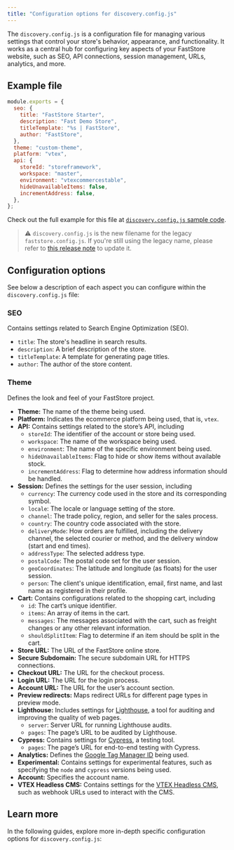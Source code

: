 ```yaml
---
title: "Configuration options for discovery.config.js"
---
```


The `discovery.config.js` is a configuration file for managing various settings that control your store's behavior, appearance, and functionality. It works as a central hub for configuring key aspects of your FastStore website, such as SEO, API connections, session management, URLs, analytics, and more.

## Example file

```javascript
module.exports = {
  seo: {
    title: "FastStore Starter",
    description: "Fast Demo Store",
    titleTemplate: "%s | FastStore",
    author: "FastStore",
  },
  theme: "custom-theme",
  platform: "vtex",
  api: {
    storeId: "storeframework",
    workspace: "master",
    environment: "vtexcommercestable",
    hideUnavailableItems: false,
    incrementAddress: false,
  },
};
```

Check out the full example for this file at [`discovery.config.js` sample code](https://github.com/vtex-sites/starter.store/blob/main/discovery.config.js).

> ⚠️ `discovery.config.js` is the new filename for the legacy `faststore.config.js`. If you're still using the legacy name, please refer to [this release note](https://developers.vtex.com/updates/release-notes/2024-12-16-discovery-config-file) to update it.

## Configuration options

See below a description of each aspect you can configure within the `discovery.config.js` file:

### SEO

Contains settings related to Search Engine Optimization (SEO).
  - `title`: The store's headline in search results.
  - `description`: A brief description of the store.
  - `titleTemplate`: A template for generating page titles.
  - `author`: The author of the store content.

### Theme

Defines the look and feel of your FastStore project.
- **Theme:** The name of the theme being used. 
- **Platform:** Indicates the ecommerce platform being used, that is, `vtex`.
- **API:** Contains settings related to the store’s API, including
  - `storeId`: The identifier of the account or store being used.
  - `workspace`: The name of the workspace being used.
  - `environment`: The name of the specific environment being used.
  - `hideUnavailableItems`: Flag to hide or show items without available stock.
  - `incrementAddress`: Flag to determine how address information should be handled.
- **Session:** Defines the settings for the user session, including
  - `currency`: The currency code used in the store and its corresponding symbol.
  - `locale`: The locale or language setting of the store.
  - `channel`: The trade policy, region, and seller for the sales process.
  - `country`: The country code associated with the store.
  - `deliveryMode`: How orders are fulfilled, including the delivery channel, the selected courier or method, and the delivery window (start and end times).
  - `addressType`: The selected address type.
  - `postalCode`: The postal code set for the user session.
  - `geoCoordinates`:  The latitude and longitude (as floats) for the user session.
  - `person`: The client's unique identification, email, first name, and last name as registered in their profile.
- **Cart:** Contains configurations related to the shopping cart, including
  - `id`: The cart’s unique identifier.
  - `items`: An array of items in the cart.
  - `messages`: The messages associated with the cart, such as freight changes or any other relevant information.
  - `shouldSplitItem`: Flag to determine if an item should be split in the cart.
- **Store URL:** The URL of the FastStore online store.
- **Secure Subdomain:** The secure subdomain URL for HTTPS connections.
- **Checkout URL:** The URL for the checkout process.
- **Login URL:** The URL for the login process.
- **Account URL:** The URL for the user’s account section.
- **Preview redirects:** Maps redirect URLs for different page types in preview mode.
- **Lighthouse:** Includes settings for [Lighthouse](https://developer.chrome.com/docs/lighthouse/overview), a tool for auditing and improving the quality of web pages.
  - `server`: Server URL for running Lighthouse audits.
  - `pages`: The page’s URL to be audited by Lighthouse.
- **Cypress:** Contains settings for [Cypress](https://docs.cypress.io/app/get-started/why-cypress), a testing tool.
  - `pages`: The page’s URL for end-to-end testing with Cypress.
- **Analytics:** Defines the [Google Tag Manager ID](https://support.google.com/tagmanager/answer/12326985?hl=en&ref_topic=14595647&sjid=12859079805529639111-SA) being used.
- **Experimental:** Contains settings for experimental features, such as specifying the `node` and `cypress` versions being used.
- **Account:** Specifies the account name.
- **VTEX Headless CMS:** Contains settings for the [VTEX Headless CMS](https://developers.vtex.com/docs/guides/faststore/headless-cms-overview), such as webhook URLs used to interact with the CMS.

## Learn more

In the following guides, explore more in-depth specific configuration options for `discovery.config.js`:

<Flex>

<WhatsNextCard
  linkTo="/docs/guides/faststore/project-structure-seo"
  title="SEO"
  description="Optimize your store's visibility in search results by configuring SEO settings."
  linkTitle="See more"
/>

<WhatsNextCard
  linkTo="/docs/guides/faststore/project-structure-theme"
  title="Theme"
  description="Define your store’s visual identity and functionalities by setting up theme and platform configurations."
  linkTitle="See more"
/>

<WhatsNextCard
  linkTo="/docs/guides/faststore/project-structure-custom-cypress"
  title="enableCypressExtension"
  description="Add custom Cypress tests to your FastStore project, enhancing testing capabilities for seamless integration."
  linkTitle="See more"
/>

</Flex>
